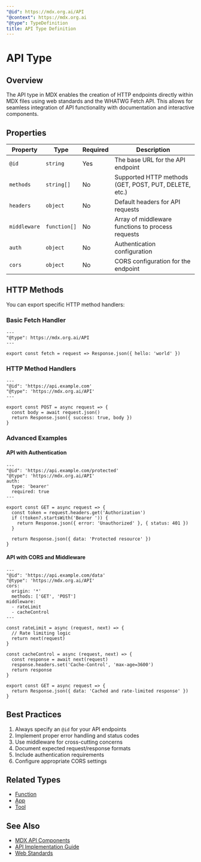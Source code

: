 ```yaml
---
"@id": https://mdx.org.ai/API
"@context": https://mdx.org.ai
"@type": TypeDefinition
title: API Type Definition
---
```


# API Type

## Overview

The API type in MDX enables the creation of HTTP endpoints directly within MDX files using web standards and the WHATWG Fetch API. This allows for seamless integration of API functionality with documentation and interactive components.

## Properties

| Property | Type | Required | Description |
|----------|------|----------|-------------|
| `@id` | `string` | Yes | The base URL for the API endpoint |
| `methods` | `string[]` | No | Supported HTTP methods (GET, POST, PUT, DELETE, etc.) |
| `headers` | `object` | No | Default headers for API requests |
| `middleware` | `function[]` | No | Array of middleware functions to process requests |
| `auth` | `object` | No | Authentication configuration |
| `cors` | `object` | No | CORS configuration for the endpoint |

## HTTP Methods

You can export specific HTTP method handlers:

### Basic Fetch Handler

```mdx
---
"@type": https://mdx.org.ai/API
---

export const fetch = request => Response.json({ hello: 'world' })
```

### HTTP Method Handlers

```mdx
---
"@id": 'https://api.example.com'
"@type": 'https://mdx.org.ai/API'
---

export const POST = async request => {
  const body = await request.json()
  return Response.json({ success: true, body })
}
```

### Advanced Examples

#### API with Authentication

```mdx
---
"@id": 'https://api.example.com/protected'
"@type": 'https://mdx.org.ai/API'
auth:
  type: 'bearer'
  required: true
---

export const GET = async request => {
  const token = request.headers.get('Authorization')
  if (!token?.startsWith('Bearer ')) {
    return Response.json({ error: 'Unauthorized' }, { status: 401 })
  }

  return Response.json({ data: 'Protected resource' })
}
```

#### API with CORS and Middleware

```mdx
---
"@id": 'https://api.example.com/data'
"@type": 'https://mdx.org.ai/API'
cors:
  origin: '*'
  methods: ['GET', 'POST']
middleware:
  - rateLimit
  - cacheControl
---

const rateLimit = async (request, next) => {
  // Rate limiting logic
  return next(request)
}

const cacheControl = async (request, next) => {
  const response = await next(request)
  response.headers.set('Cache-Control', 'max-age=3600')
  return response
}

export const GET = async request => {
  return Response.json({ data: 'Cached and rate-limited response' })
}
```

## Best Practices

1. Always specify an `@id` for your API endpoints
2. Implement proper error handling and status codes
3. Use middleware for cross-cutting concerns
4. Document expected request/response formats
5. Include authentication requirements
6. Configure appropriate CORS settings

## Related Types
- [Function](https://mdx.org.ai/Function)
- [App](https://mdx.org.ai/App)
- [Tool](https://mdx.org.ai/Tool)

## See Also
- [MDX API Components](https://mdx.org.ai/packages/mdxe)
- [API Implementation Guide](https://mdx.org.ai/guides/api)
- [Web Standards](https://developer.mozilla.org/en-US/docs/Web/API/Fetch_API)
